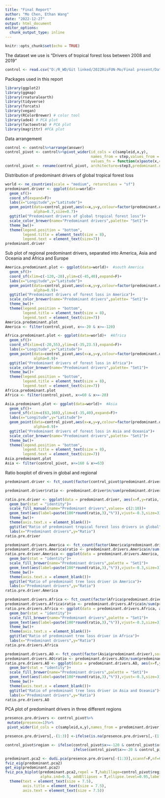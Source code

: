 ```yaml
---
title: "Final Report"
author: "Mo Chen, Ethan Wang"
date: "2022-12-27"
output: html_document
editor_options: 
  chunk_output_type: inline
---
```


```r
knitr::opts_chunk$set(echo = TRUE)
```

The dataset we use is "Drivers of tropical forest loss between 2008 and 2019"
```r
control <- read.csv("D:/R_WD/Git linked/2022RisFUN-Mo/Final present/Data_fp/ILUC_DARE_controls_x_y.csv")
```

Packages used in this report
```r
library(ggplot2)
library(ggmap)
library(rnaturalearth)
library(tidyverse)
library(forcats)
library(vegan)
library(RColorBrewer) # color tool
library(ade4) # PCA plot
library(factoextra) # PCA plot
library(magrittr) #PCA plot
```

Data arrangement
```r
control <- control%>%arrange(answer)
control_pivot <- control%>%pivot_wider(id_cols = c(sampleid,x,y),
                                       names_from = step,values_from = answer,
                                       values_fn = function(x)paste(x,collapse = ","))
control_pivot <- rename(control_pivot, architecture=step3,predominant.driver=step1,other.drivers=step2)
```

Distribution of predominant drivers of global tropical forest loss
```r
world <- ne_countries(scale = "medium", returnclass = "sf")
predominant.driver <- ggplot(data=world)+
  geom_sf()+
  coord_sf(expand=F)+
  labs(x="Longitude",y="Latitude")+
  geom_point(data=control_pivot,aes(x=x,y=y,colour=factor(predominant.driver)),
             alpha=0.7,size=0.7)+
  ggtitle("Predominant drivers of global tropical forest loss")+
  scale_color_brewer(name="Predominant drivers",palette= "Set1")+
  theme_bw()+
  theme(legend.position = "bottom",
        legend.title = element_text(size = 8),
        legend.text = element_text(size=7))
predominant.driver
```

Sub plot of regional predominant drivers, separated into America, Asia and Oceania and Africa and Europe
```r
America.predominant.plot <- ggplot(data=world)+  #south America
  geom_sf()+
  coord_sf(xlim=c(-120,-20),ylim=c(-45,40),expand=F)+
  labs(x="Longitude",y="Latitude")+
  geom_point(data=control_pivot,aes(x=x,y=y,colour=factor(predominant.driver)),
             alpha=0.9)+
  ggtitle("Predominant drivers of forest loss in America")+
  scale_color_brewer(name="Predominant drivers",palette= "Set1")+
  theme_bw()+
  theme(legend.position = "bottom",
        legend.title = element_text(size = 8),
        legend.text = element_text(size=7))
America.predominant.plot
America <- filter(control_pivot, x<=-20 & x>=-120)
```

```r
Africa.predominant.plot <- ggplot(data=world)+  #Africa
  geom_sf()+
  coord_sf(xlim=c(-20,55),ylim=c(-35,23.5),expand=F)+
  labs(x="Longitude",y="Latitude")+
  geom_point(data=control_pivot,aes(x=x,y=y,colour=factor(predominant.driver)),
             alpha=0.9)+
  ggtitle("Predominant drivers of forest loss in Africa")+
  scale_color_brewer(name="Predominant drivers",palette= "Set1")+
  theme_bw()+
  theme(legend.position = "bottom",
        legend.title = element_text(size = 8),
        legend.text = element_text(size=7))
Africa.predominant.plot
Africa <- filter(control_pivot, x<=60 & x>=-20)
```

```r
Asia.predominant.plot <- ggplot(data=world)+  #Asia
  geom_sf()+
  coord_sf(xlim=c(63,160),ylim=c(-35,40),expand=F)+
  labs(x="Longitude",y="Latitude")+
  geom_point(data=control_pivot,aes(x=x,y=y,colour=factor(predominant.driver)),
             alpha=0.9)+
  ggtitle("Predominant drivers of forest loss in Asia and Oceania")+
  scale_color_brewer(name="Predominant drivers",palette= "Set1")+
  theme_bw()+
  theme(legend.position = "bottom",
        legend.title = element_text(size = 8),
        legend.text = element_text(size=7))
Asia.predominant.plot
Asia <- filter(control_pivot, x<=160 & x>=63)
```

Ratio boxplot of dirvers in global and regional
```r
predominant.driver <- fct_count(factor(control_pivot$predominant.driver),sort = T)

predominant.driver$ratio <- predominant.driver$n/sum(predominant.driver$n)

ratio.pre.driver <- ggplot(data = predominant.driver, aes(x=f,y=ratio,fill=f))+
  geom_bar(stat = "identity")+
  scale_fill_manual(name="Predominant drivers",values= c(2:10))+
  geom_text(aes(label=paste(100*round(ratio,3),"%")),vjust=-0.3,size=3)+
  theme_bw()+
  theme(axis.text.x = element_blank())+
  ggtitle("Ratio of predominant tropical forest loss drivers in global")+
  labs(x="Predominant drivers",y="Ratio")
ratio.pre.driver
```

```r
predominant.drivers.America <- fct_count(factor(America$predominant.driver),sort = T)
predominant.drivers.America$ratio <- predominant.drivers.America$n/sum(predominant.drivers.America$n)
ratio.pre.driver.America <- ggplot(data = predominant.drivers.America, aes(x=f,y=ratio,fill=f))+
  geom_bar(stat = "identity")+
  scale_fill_brewer(name="Predominant drivers",palette = "Set1")+
  geom_text(aes(label=paste(100*round(ratio,3),"%")),vjust=-0.3,size=3)+
  theme_bw()+
  theme(axis.text.x = element_blank())+
  ggtitle("Ratio of predominant tree loss driver in America")+
  labs(x="Predominant drivers",y="Ratio")
ratio.pre.driver.America
```

```r
predominant.drivers.Africa <- fct_count(factor(Africa$predominant.driver),sort = T)
predominant.drivers.Africa$ratio <- predominant.drivers.Africa$n/sum(predominant.drivers.Africa$n)
ratio.pre.drivers.Africa <- ggplot(data = predominant.drivers.Africa, aes(x=f,y=ratio,fill=f))+
  geom_bar(stat = "identity")+
  scale_fill_brewer(name="Predominant drivers",palette = "Set1")+
  geom_text(aes(label=paste(100*round(ratio,3),"%")),vjust=-0.3,size=3)+
  theme_bw()+
  theme(axis.text.x = element_blank())+
  ggtitle("Ratio of predominant tree loss driver in Africa")+
  labs(x="Predominant drivers",y="Ratio")
ratio.pre.drivers.Africa
```

```r
predominant.drivers.AO <- fct_count(factor(Asia$predominant.driver),sort = T)
predominant.drivers.AO$ratio <- predominant.drivers.AO$n/sum(predominant.drivers.AO$n)
ratio.pre.drivers.AO <- ggplot(data = predominant.drivers.AO, aes(x=f,y=ratio,fill=f))+
  geom_bar(stat = "identity")+
  scale_fill_brewer(name="Predominant drivers",palette = "Set1")+
  geom_text(aes(label=paste(100*round(ratio,3),"%")),vjust=-0.3,size=3)+
  theme_bw()+
  theme(axis.text.x = element_blank())+
  ggtitle("Ratio of predominant tree loss driver in Asia and Oceania")+
  labs(x="Predominant drivers",y="Ratio")
ratio.pre.drivers.AO
```

PCA plot of predominant drivers in three different regions
```r
presence.pre.drivers <- control_pivot%>%
 mutate(presence=1)%>%
 pivot_wider(id_cols = c(sampleid,x,y),names_from = predominant.driver,values_from = presence)

presence.pre.drivers[,-(1:3)] <-ifelse(is.na(presence.pre.drivers[,-(1:3)]),0,1)

control_pivot$region <- ifelse(control_pivot$x>=-120 & control_pivot$x<=-20,"America",
                               ifelse(control_pivot$x>=-20 & control_pivot$x<=60,"Africa","Asia and Oceania"))

predominant.pca2 <- dudi.pca(presence.pre.drivers[-(1:3)],scannf=F,nf=6,scale = F) 
fviz_eig(predominant.pca2)
get_eig(predominant.pca2)
fviz_pca_biplot(predominant.pca2,repel = T,habillage=control_pivot$region,
                alpha.ind=0.5, addEllipses = T,ellipse.level=0.95,labelsize=3, title = "PCA - Predominant drivers in three regions")+
  theme(text = element_text(size = 7.5),
        axis.title = element_text(size = 7.5),
        axis.text = element_text(size = 7.5))

```

```r

```

